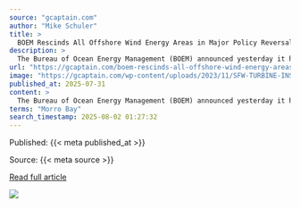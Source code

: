 ```yaml
---
source: "gcaptain.com"
author: "Mike Schuler"
title: >
  BOEM Rescinds All Offshore Wind Energy Areas in Major Policy Reversal
description: >
  The Bureau of Ocean Energy Management (BOEM) announced yesterday it has rescinded all designated Wind Energy Areas (WEAs) on the U.S. Outer Continental Shelf, effectively ending the federal designation of...
url: "https://gcaptain.com/boem-rescinds-all-offshore-wind-energy-areas-in-major-policy-reversal/"
image: "https://gcaptain.com/wp-content/uploads/2023/11/SFW-TURBINE-INSTALLATION-3-scaled.jpeg"
published_at: 2025-07-31
content: >
  The Bureau of Ocean Energy Management (BOEM) announced yesterday it has rescinded all designated Wind Energy Areas (WEAs) on the U.S. Outer Continental Shelf, effectively ending the federal designati… [+2064 chars]
terms: "Morro Bay"
search_timestamp: 2025-08-02 01:27:32
---
```



Published: {{< meta published_at >}}


Source: {{< meta source >}}


[Read full article]({{< meta url >}}){target='_blank'}



![](`r rmarkdown::metadata$image[1]`)

